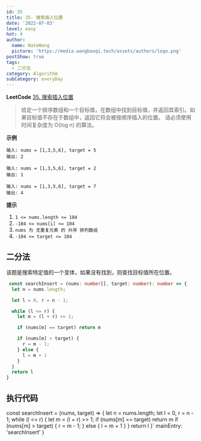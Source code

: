 ```yaml
---
id: 35
title: 35. 搜索插入位置
date: '2022-07-03'
level: easy
hot: 4
author:
  name: NateWang
  picture: 'https://media.wangbaoqi.tech/assets/authors/logo.png'
postShow: true
tags:
  - 二分法
category: Algorithm
subCategory: everyDay
---
```


**LeetCode** [35. 搜索插入位置](https://leetcode.cn/problems/search-insert-position/)

> 给定一个排序数组和一个目标值，在数组中找到目标值，并返回其索引。如果目标值不存在于数组中，返回它将会被按顺序插入的位置。 请必须使用时间复杂度为 O(log n) 的算法。

**示例**

```
输入: nums = [1,3,5,6], target = 5
输出: 2

输入: nums = [1,3,5,6], target = 2
输出: 1

输入: nums = [1,3,5,6], target = 7
输出: 4
```

**提示**

1. `1 <= nums.length <= 104`
2. `-104 <= nums[i] <= 104`
3. `nums 为 无重复元素 的 升序 排列数组`
4. `-104 <= target <= 104`

## 二分法

该题是搜索特定值的一个变体，如果没有找到，则查找目标值所在位置。


```ts
 const searchInsert = (nums: number[], target: number): number => {
  let n = nums.length;

  let l = 0, r = n - 1;

  while (l <= r) {
    let m = (l + r) >> 1;

    if (nums[m] == target) return m

    if (nums[m] > target) {
      r = m - 1;
    } else {
      l = m + 1
    }
  }
  return l
}
```

## 执行代码

 const searchInsert = (nums, target) => {
  let n = nums.length;
  let l = 0, r = n - 1;
  while (l <= r) {
    let m = (l + r) >> 1;
    if (nums[m] == target) return m
    if (nums[m] > target) {
      r = m - 1;
    } else {
      l = m + 1
    }
  }
  return l
}`
  mainEntry: 'searchInsert'
}

<PlayGround js={js} mode='algo' options={options}/> 

